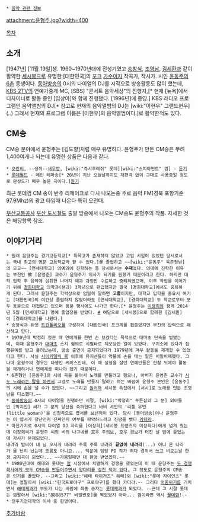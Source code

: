  * [[음악 관련 정보]]

attachment:윤형주.jpg?width=400

[[목차]]
== 소개 ==
[1947년] [11월 19일]생. 1960~1970년대에 전성기였고 [[송창식]], [[조영남]], [[김세환]]과 같이 활약한 [[세시봉]]으로 유명한 [대한민국]의 [[포크]] [[가수]]이자 작곡가, 작사가. 시인 [[윤동주]]의 [[6촌]] 동생이다. [[동아방송]]의 0시의 다이얼의 DJ를 시작으로 방송활동도 많이 했는데, [[KBS 2TV]]의 연예가중계 MC, [SBS] "콘서트 음악세상"의 진행자,[* 현재 [뉴욕]에서 디자이너로 활동 중인 [임상아]와 함께 진행했다. [1996년]에 종영.] KBS 라디오 프로그램인 음악앨범의 DJ[* 참고로 현재의 음악앨범의 DJ는 [wiki:"이현우" 그랜드현우](..) 그래서 현재의 프로그램 이름은 [이현우]의 음악앨범이다.]로 활약한적도 있다.

== CM송 ==
CM송 분야에서 윤형주는 [김도향]처럼 매우 유명하다. 윤형주가 만든 CM송은 무려 1,400여개나 되는데 유명한 상품은 다음과 같다.

 * [[오란씨]], --생쥐--[[새우깡]], [wiki:"쥬시후레쉬" 롯데][wiki:"스피아민트" 껌] - [http://blog.naver.com/youngwon1023?Redirect=Log&logNo=120119863047 듣기]
 * [[롯데월드]] - 메인 테마송[* 20년이 지난 오늘날까지도 재편곡 없이 그대로 사용중일 정도로 완성도가 매우 높은 곡이다.][http://www.youtube.com/watch?v=9z_xiHQSWvU 듣기]

최근 롯데껌 CM 송이 반주 리메이크로 다시 나오는중 주로 음악 FM(경북 포항기준 97.9Mhz)의 광고 타임때 나온다 특히 오전때.

[[부산교통공사]] [[부산 도시철도]] 출발 방송에서 나오는 CM송도 윤형주의 작품. 자세한 것은 해당항목 참조.

== 이야기거리 ==
 * 원래 윤형주는 경기고등학교[* 특목고가 존재하지 않았고 고입 시험이 있었던 당시로서는 국내 최고의 명문 고등학교라 할 수 있다.]를 졸업하고 ~~[wiki:"윤동주" 육촌형님]의 모교~~ [연세대학교] 의예과에 진학하는 등 당시로서는 '''수재'''였다. 의대에 진학한 이유는 부친인 故 [윤영춘] 교수가 윤형주가 의사가 되기를 원했기 때문이라고 한다. 하지만 대학 입학 후 음악에 심취한 나머지 예과 과정만 수료하고 중퇴하였으며, 이후 학업을 이어가기 위해 [[경희대학교]] 의학과(본과) 3학년으로 편입했지만 결국 [경희대학교]에서도 중퇴하게 된다. 그래서 윤형주는 학력상으로 엄밀히 말하면 '''고졸'''이지만, 대학교 입학을 중요시 여기는 [대한민국]의 여건상 졸업하지 않았더라도 [연세대학교], [경희대학교] 두 학교로부터 모두 동문으로 대접받고 있으며 동문 행사에도 나가곤 한다.[* 윤형주는 [[이장희]]와 함께 2014년 5월 [연세대학교] 명예 졸업장을 받았다. [http://www.yonsei.ac.kr/community/adminNotice/yadminNoticeView.asp?pkid=364 #] 여담으로 [세시봉]으로 함께한 [김세환]이 [경희대학교]를 나왔다.]
 * 송창식과 듀엣 [[트윈폴리오]]를 구성하여 [대한민국] 포크계를 휩쓸었지만 부친의 압력으로 해산하고 만다.
 * 1970년대 박정희 정권 때 연예계를 한번 손 보겠다는 목적으로 대마초 단속을 벌였는데, 이때 윤형주가 [[대마초]] 소지 혐의로 시범타로 체포당한 일이 있었다. 구치소에 있다가 집행유예를 받고 풀려났는데, 방송 출연이 금지되었다가 1979년에 겨우 활동을 재개할 수 있었다고 한다. 사실 [[사이키델릭 록]] 이후에 뮤지션들이 약물에 손을 대는 일은 비일비재했다. 그나마 윤형주의 경우는 다행인 케이스인데, 이 때 실형을 살던 연예인들은 한참 뒤에야 활동을 재개하거나 연예계를 떠나야 했기 때문이다.
 * 6촌형인 [윤동주]의 시에 곡을 붙여서 노래를 만들려고 했으나, 아버지 윤영춘 교수가 [http://pgr21.com/zboard4/data/humor/1300887173_1.jpg 시도 노래라는 말을 하면서] 그걸로 노래를 만들지 말라고 하는 바람에 윤형주 본인은 [윤동주]의 시에 손을 댈 수가 없었다. ~~그리고 [[놀러와]] 세시봉 특집에서 [서시]로 노래를 만든 조영남을 디스했다.~~
 * [[동아방송]]의 0시의 다이얼을 진행하던 시절, [wiki:"박정희" 푸른집의 그 분] 외아들인 [박지만] 씨가 그 분의 당선을 축하한다고 바비 셔먼의 '리틀 우먼(little woman)'을 신청곡으로 엽서를 보낸적이 있다. 당시 [동아방송]이나 윤형주는 이 엽서가 장난인지 진짜인지 여부를 파악하느라고 진땀을 뺐다 [[카더라]].
 * 마찬가지로 0시의 다이얼 DJ 자리를 [이장희](세시봉 프랜즈의 이장희다)에게 넘겨 줬는데 이장희씨가 윤형주 씨의 비의 나그네를 호우 주의보, 호우 경보가 터진 날 밤에 틀었는데 가사가 문제되었다.
 내려라 밤비야 내 님 오시게 내려라 주룩 주룩 내려라 '''끝없이 내려라'''(...) 아니 온 나라가 물 난리 났는데 조롱도 아니고.... 덕분에 담당 PD 작가 죄다 경위서 쓰고 비오는날 한정 금지곡이 되었다... ~~가뭄일때면 대 환영 받았겠지.~~
 * 1980년대에 해태와 롯데는 [[껌]] 시장에서 치열하게 경쟁을 했었는데 이 때 윤형주는 [http://view.asiae.co.kr/news/view.htm?idxno=2011051322051971151&nvr=Y 두 경쟁회사에게 모두 CM송을 만들어주면서 양다리를 걸친 적이 있다.] 그 정도로 윤형주의 CM송은 인기를 끌었다. --그리고 [wiki:"해태 타이거즈" 해태]와 [wiki:"롯데 자이언츠" 롯데]는 껌팔아서 [wiki:"한국프로야구" 프로야구]를 했다 카더라.-- 그러다 [[외환위기]]를 거치면서 [[해태제과]]가 부도가 나는 바람에 최종 승자는 [[롯데제과]]가 되었다. --근데 그 시절 롯데는 껌팔아서 [wiki:"8888577" 비밀번호]를 찍었었지 아마... 껌이라면 역시 [[꼴데]]껌!--
 * 전주기전대학의 이사 중 한명이다.

[[추가바람]]
